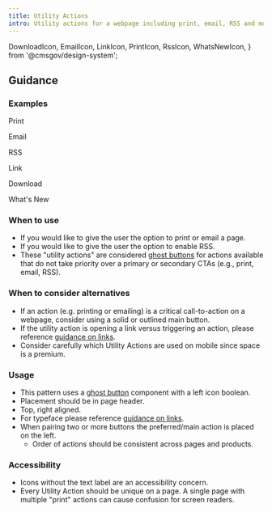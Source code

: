 ```yaml
---
title: Utility Actions
intro: Utility actions for a webpage including print, email, RSS and more.
---
```


  DownloadIcon,
  EmailIcon,
  LinkIcon,
  PrintIcon,
  RssIcon,
  WhatsNewIcon,
} from '@cmsgov/design-system';

## Guidance

### Examples

<EmbeddedExample>
  <div className="ds-l-row">
    <div className="ds-l-col--2">
      <PrintIcon viewBox="0 0 36 36" />
      <p className="ds-u-margin--0">Print</p>
    </div>
    <div className="ds-l-col--2">
      <EmailIcon viewBox="0 0 36 36" />
      <p className="ds-u-margin--0">Email</p>
    </div>
    <div className="ds-l-col--2">
      <RssIcon viewBox="0 0 36 36" />
      <p className="ds-u-margin--0">RSS</p>
    </div>
    <div className="ds-l-col--2">
      <LinkIcon viewBox="0 0 36 36" />
      <p className="ds-u-margin--0">Link</p>
    </div>
    <div className="ds-l-col--2">
      <DownloadIcon viewBox="0 0 36 36" />
      <p className="ds-u-margin--0">Download</p>
    </div>
    <div className="ds-l-col--2">
      <WhatsNewIcon viewBox="0 0 36 36" />
      <p className="ds-u-margin--0">What's New</p>
    </div>
  </div>
</EmbeddedExample>

### When to use

- If you would like to give the user the option to print or email a page.
- If you would like to give the user the option to enable RSS.
- These "utility actions" are considered [ghost buttons](/components/button/#ghost-button) for actions available that do not take priority over a primary or secondary CTAs (e.g., print, email, RSS).

### When to consider alternatives

- If an action (e.g. printing or emailing) is a critical call-to-action on a webpage, consider using a solid or outlined main button.
- If the utility action is opening a link versus triggering an action, please reference [guidance on links](/foundation/typography/links).
- Consider carefully which Utility Actions are used on mobile since space is a premium.

### Usage

- This pattern uses a [ghost button](/components/button/#ghost-button) component with a left icon boolean.
- Placement should be in page header.
- Top, right aligned.
- For typeface please reference [guidance on links](/foundation/typography/links).
- When pairing two or more buttons the preferred/main action is placed on the left.
  - Order of actions should be consistent across pages and products.

### Accessibility

- Icons without the text label are an accessibility concern.
- Every Utility Action should be unique on a page. A single page with multiple "print" actions can cause confusion for screen readers.
